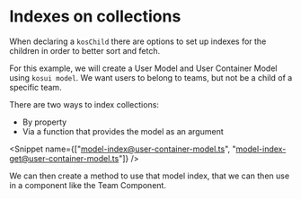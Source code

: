 
<Meta title="Foundations/5. Collections and Indexes" />

# Indexes on collections

When declaring a `kosChild` there are options to set up indexes for the children in order to better sort and fetch.

For this example, we will create a User Model and User Container Model using `kosui model`. We want users to belong to teams, but not be a child of a specific team.

There are two ways to index collections:
- By property
- Via a function that provides the model as an argument

<Snippet name={["model-index@user-container-model.ts", "model-index-get@user-container-model.ts"]} />

We can then create a method to use that model index, that we can then use in a component like the Team Component.

<Snippet name="TeamWithUser@team.tsx" />

<Canvas of={TeamListStoryWithData} />
